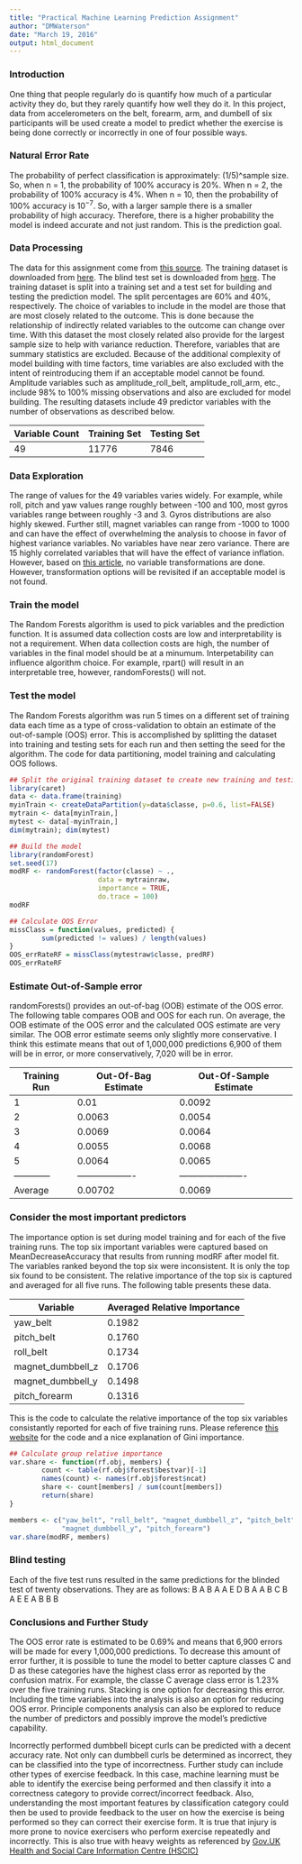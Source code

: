 ```yaml
---
title: "Practical Machine Learning Prediction Assignment"
author: "DMWaterson"
date: "March 19, 2016"
output: html_document
---
```


### Introduction
One thing that people regularly do is quantify how much of a particular activity
they do, but they rarely quantify how well they do it. In this project, data 
from accelerometers on the belt, forearm, arm, and dumbell of six participants
will be used create a model to predict whether the exercise is being done 
correctly or incorrectly in one of four possible ways.

### Natural Error Rate
The probability of perfect classification is approximately: (1/5)^sample size. 
So, when n = 1, the probability of 100% accuracy is 20%. When n = 2, the 
probability of 100% accuracy is 4%. When n = 10, then the probability of 100% 
accuracy is $10^{-7}$. So, with a larger sample there is a smaller probability 
of high accuracy. Therefore, there is a higher probability the model is indeed 
accurate and not just random. This is the prediction goal.

### Data Processing
The data for this assignment come from [this source](http://groupware.les.inf.puc-rio.br/har). The training dataset is downloaded from [here](http://d396qusza40orc.cloudfront.net/predmachlearn/pml-training.csv). The
blind test set is downloaded from [here](http://d396qusza40orc.cloudfront.net/predmachlearn/pml-testing.csv). The
training dataset is split into a training set and a test set for building and testing the prediction model. The split percentages are 60% and 40%, respectively. The choice of variables to include in the model are those that are most closely related to the outcome. This is done because the relationship of indirectly related variables to the outcome can change over time.  With this dataset the most closely related also provide for the largest sample size to help with variance reduction. Therefore, variables that are summary statistics are excluded. Because of the additional complexity of model building with time factors, time variables are also excluded with the intent of reintroducing them if an acceptable model cannot be found. Amplitude variables such as amplitude_roll_belt, amplitude_roll_arm, etc., include 98% to 100% missing observations and also are excluded for model building. The resulting datasets include 49 predictor variables with the number of observations as described below.

Variable Count|Training Set|Testing Set
--------------|------------|-----------
   49         |   11776    |   7846           

### Data Exploration
The range of values for the 49 variables varies widely. For example, while roll,
pitch and yaw values range roughly between -100 and 100, most gyros variables 
range between roughly -3 and 3. Gyros distributions are also highly skewed. Further still, magnet variables can range from -1000 to 1000 and 
can have the effect of overwhelming the analysis to choose in favor of highest variance variables. No variables have near zero variance. There are 15 highly correlated variables that will have the effect of variance inflation. However,
based on [this article](http://blog.explainmydata.com/2012/07/should-you-apply-pca-to-your-data.html), no variable transformations are done. However, transformation options will be revisited if an acceptable model is not found.

### Train the model
The Random Forests algorithm is used to pick variables and the prediction 
function. It is assumed data collection costs are low and interpretability is not a requirement. When data collection costs are high, the number of variables in the final model should be at a minumum. Interpetability can influence algorithm choice. For example, rpart() will result in an interpretable tree, however, randomForests() will not. 

### Test the model
The Random Forests algorithm was run 5 times on a different set of training data each time as a type of cross-validation to obtain an estimate of the out-of-sample (OOS) error. This is accomplished by splitting the dataset into training and testing sets for each run and then setting the seed for the algorithm. The code for data partitioning, model training and calculating OOS follows.
```r
## Split the original training dataset to create new training and testing sets for model building
library(caret)
data <- data.frame(training)
myinTrain <- createDataPartition(y=data$classe, p=0.6, list=FALSE)
mytrain <- data[myinTrain,]
mytest <- data[-myinTrain,]
dim(mytrain); dim(mytest)

## Build the model
library(randomForest)
set.seed(17)
modRF <- randomForest(factor(classe) ~ ., 
                      data = mytrainraw, 
                      importance = TRUE,
                      do.trace = 100)
modRF

## Calculate OOS Error
missClass = function(values, predicted) {
        sum(predicted != values) / length(values)
}
OOS_errRateRF = missClass(mytestraw$classe, predRF)
OOS_errRateRF
```

### Estimate Out-of-Sample error
randomForests() provides an out-of-bag (OOB) estimate of the OOS error. The following table compares OOB and OOS for each run. On average, the OOB estimate of the OOS error and the calculated OOS estimate are very similar. The OOB error estimate seems only slightly more conservative. I think this estimate means that out of 1,000,000 predictions 6,900 of them will be in error, or more conservatively, 7,020 will be in error.

Training Run|Out-Of-Bag Estimate|Out-Of-Sample Estimate
------------|-------------------|----------------------
1           |0.01               |0.0092
2           |0.0063             |0.0054
3           |0.0069             |0.0064
4           |0.0055             |0.0068
5           |0.0064             |0.0065
------------|-------------------|----------------------
Average     |0.00702            |0.0069

### Consider the most important predictors
The importance option is set during model training and for each of the five training runs. The top six important variables were captured based on MeanDecreaseAccuracy that results from running modRF after model fit. The variables ranked beyond the top six were inconsistent. It is only the top six found to be consistent. The relative importance of the top six is captured and averaged for all five runs. The following table presents these data.

Variable          |Averaged Relative Importance
------------------|----------------------------
yaw_belt          |0.1982
pitch_belt        |0.1760
roll_belt         |0.1734
magnet_dumbbell_z |0.1706
magnet_dumbbell_y |0.1498
pitch_forearm     |0.1316

This is the code to calculate the relative importance of the top six variables consistantly reported for each of five training runs. Please reference [this website](http://stats.stackexchange.com/questions/92419/relative-importance-of-a-set-of-predictors-in-a-random-forests-classification-in/92843) for the code and a nice explanation of Gini importance.
```r
## Calculate group relative importance
var.share <- function(rf.obj, members) {
        count <- table(rf.obj$forest$bestvar)[-1]
        names(count) <- names(rf.obj$forest$ncat)
        share <- count[members] / sum(count[members])
        return(share)
}

members <- c("yaw_belt", "roll_belt", "magnet_dumbbell_z", "pitch_belt", 
             "magnet_dumbbell_y", "pitch_forearm")
var.share(modRF, members)
```

### Blind testing
Each of the five test runs resulted in the same predictions for the blinded test of twenty observations. They are as follows: 
 B  A  B  A  A  E  D  B  A  A  B  C  B  A  E  E  A  B  B  B 


### Conclusions and Further Study
The OOS error rate is estimated to be 0.69% and means that 6,900 errors will be made for every 1,000,000 predictions. To decrease this amount of error further, it is possible to tune the model to better capture classes C and D as these categories have the highest class error as reported by the confusion matrix. For example, the classe C average class error is 1.23% over the five training runs. Stacking is one option for decreasing this error. Including the time variables into the analysis is also an option for reducing OOS error. Principle components analysis can also be explored to reduce the number of predictors and possibly improve the model's predictive capability. 

Incorrectly performed dumbbell bicept curls can be predicted with a decent accuracy rate. Not only can dumbbell curls be determined as incorrect, they can be classified into the type of incorrectness. Further study can include other types of exercise feedback. In this case, machine learning must be able to identify the exercise being performed and then classify it into a correctness category to provide correct/incorrect feedback. Also, understanding the most important features by classification category could then be used to provide feedback to the user on how the exercise is being performed so they can correct their exercise form. It is true that injury is more prone to novice exercisers who perform exercise repeatedly and incorrectly. This is also true with heavy weights as referenced by [Gov.UK Health and Social Care Information Centre (HSCIC)](http://www.nhs.uk/Livewell/fitness/Pages/Top-10-gym-exercises-done-incorrectly.aspx)

